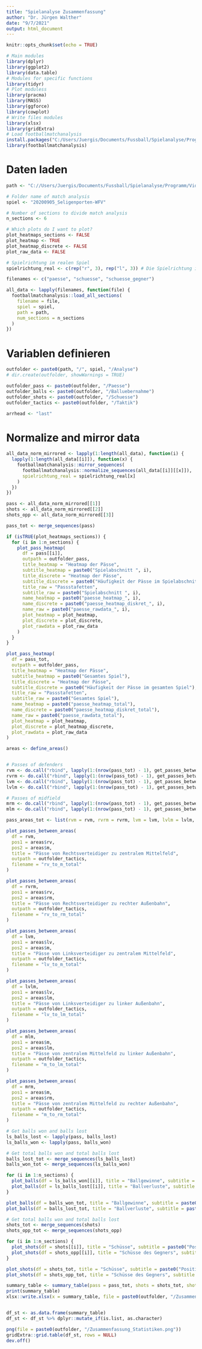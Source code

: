 ```yaml
---
title: "Spielanalyse Zusammenfassung"
author: "Dr. Jürgen Walther"
date: "9/7/2021"
output: html_document
---
```


```r
knitr::opts_chunk$set(echo = TRUE)
```


```r
# Main modules
library(dplyr)
library(ggplot2)
library(data.table)
# Modules for specific functions
library(tidyr)
# Plot moduless
library(pracma)
library(MASS)
library(ggforce)
library(cowplot)
# Write files modules
library(xlsx)
library(gridExtra)
# Load footballmatchanalysis
install.packages("C:/Users/Juergis/Documents/Fussball/Spielanalyse/Programm/Software/repo/footballmatchanalysis_0.1.0.tar.gz", repos = NULL, type = "source")
library(footballmatchanalysis)
```

# Daten laden

```r

path <- "C://Users/Juergis/Documents/Fussball/Spielanalyse/Programm/Videoanalyse/WFV"

# Folder name of match analysis
spiel <- "20200905_Seligenporten-WFV"

# Number of sections to divide match analysis
n_sections <- 6

# Which plots do I want to plot?
plot_heatmaps_sections <- FALSE
plot_heatmap <- TRUE
plot_heatmap_discrete <- FALSE
plot_raw_data <- FALSE

# Spielrichtung im realen Spiel
spielrichtung_real <- c(rep("r", 3), rep("l", 3)) # Die Spielrichtung in der Analyse ist immer von links nach rechts, also "r". Bei anderer Spielrichtung wird das Feld gespiegelt.

filenames <- c("paesse", "schuesse", "schuesse_gegner")

all_data <- lapply(filenames, function(file) {
  footballmatchanalysis::load_all_sections(
    filename = file,
    spiel = spiel,
    path = path,
    num_sections = n_sections
  )
})
```

# Variablen definieren

```r

outfolder <- paste0(path, "/", spiel, "/Analyse")
# dir.create(outfolder, showWarnings = TRUE)

outfolder_pass <- paste0(outfolder, "/Paesse")
outfolder_balls <- paste0(outfolder, "/Balluebernahme")
outfolder_shots <- paste0(outfolder, "/Schuesse")
outfolder_tactics <- paste0(outfolder, "/Taktik")

arrhead <- "last"
```

# Normalize and mirror data

```r

all_data_norm_mirrored <- lapply(1:length(all_data), function(i) {
  lapply(1:length(all_data[[i]]), function(x) {
    footballmatchanalysis::mirror_sequences(
      footballmatchanalysis::normalize_sequences(all_data[[i]][[x]]),
      spielrichtung_real = spielrichtung_real[x]
    )
  })
})

pass <- all_data_norm_mirrored[[1]]
shots <- all_data_norm_mirrored[[2]]
shots_opp <- all_data_norm_mirrored[[3]]
```



```r

pass_tot <- merge_sequences(pass)
```

```r
if (isTRUE(plot_heatmaps_sections)) {
  for (i in 1:n_sections) {
    plot_pass_heatmap(
      df = pass[[i]],
      outpath = outfolder_pass,
      title_heatmap = "Heatmap der Pässe",
      subtitle_heatmap = paste0("Spielabschnitt ", i),
      title_discrete = "Heatmap der Pässe",
      subtitle_discrete = paste0("Häufigkeit der Pässe im Spielabschnitt ", i),
      title_raw = "Passstafetten",
      subtitle_raw = paste0("Spielabschnitt ", i),
      name_heatmap = paste0("paesse_heatmap_", i),
      name_discrete = paste0("paesse_heatmap_diskret_", i),
      name_raw = paste0("paesse_rawdata_", i),
      plot_heatmap = plot_heatmap,
      plot_discrete = plot_discrete,
      plot_rawdata = plot_raw_data
    )
  }
}

plot_pass_heatmap(
  df = pass_tot,
  outpath = outfolder_pass,
  title_heatmap = "Heatmap der Pässe",
  subtitle_heatmap = paste0("Gesamtes Spiel"),
  title_discrete = "Heatmap der Pässe",
  subtitle_discrete = paste0("Häufigkeit der Pässe im gesamten Spiel"),
  title_raw = "Passstafetten",
  subtitle_raw = paste0("Gesamtes Spiel"),
  name_heatmap = paste0("paesse_heatmap_total"),
  name_discrete = paste0("paesse_heatmap_diskret_total"),
  name_raw = paste0("paesse_rawdata_total"),
  plot_heatmap = plot_heatmap,
  plot_discrete = plot_heatmap_discrete,
  plot_rawdata = plot_raw_data
)
```
```r

areas <- define_areas()


# Passes of defenders
rvm <- do.call("rbind", lapply(1:(nrow(pass_tot) - 1), get_passes_between_areas, pass_tot, areas$rv, areas$m, additional_passes = TRUE))
rvrm <- do.call("rbind", lapply(1:(nrow(pass_tot) - 1), get_passes_between_areas, pass_tot, areas$rv, areas$rm, additional_passes = TRUE))
lvm <- do.call("rbind", lapply(1:(nrow(pass_tot) - 1), get_passes_between_areas, pass_tot, areas$lv, areas$m, additional_passes = TRUE))
lvlm <- do.call("rbind", lapply(1:(nrow(pass_tot) - 1), get_passes_between_areas, pass_tot, areas$lv, areas$lm, additional_passes = TRUE))

# Passes of midfield
mrm <- do.call("rbind", lapply(1:(nrow(pass_tot) - 1), get_passes_between_areas, pass_tot, areas$m, areas$rm, additional_passes = TRUE))
mlm <- do.call("rbind", lapply(1:(nrow(pass_tot) - 1), get_passes_between_areas, pass_tot, areas$m, areas$lm, additional_passes = TRUE))

pass_areas_tot <- list(rvm = rvm, rvrm = rvrm, lvm = lvm, lvlm = lvlm, mrm = mrm, mlm = mlm)
```


```r

plot_passes_between_areas(
  df = rvm,
  pos1 = areas$rv,
  pos2 = areas$m,
  title = "Pässe von Rechtsverteidiger zu zentralem Mittelfeld",
  outpath = outfolder_tactics,
  filename = "rv_to_m_total"
)

plot_passes_between_areas(
  df = rvrm,
  pos1 = areas$rv,
  pos2 = areas$rm,
  title = "Pässe von Rechtsverteidiger zu rechter Außenbahn",
  outpath = outfolder_tactics,
  filename = "rv_to_rm_total"
)

plot_passes_between_areas(
  df = lvm,
  pos1 = areas$lv,
  pos2 = areas$m,
  title = "Pässe von Linksverteidiger zu zentralem Mittelfeld",
  outpath = outfolder_tactics,
  filename = "lv_to_m_total"
)

plot_passes_between_areas(
  df = lvlm,
  pos1 = areas$lv,
  pos2 = areas$lm,
  title = "Pässe von Linksverteidiger zu linker Außenbahn",
  outpath = outfolder_tactics,
  filename = "lv_to_lm_total"
)

plot_passes_between_areas(
  df = mlm,
  pos1 = areas$m,
  pos2 = areas$lm,
  title = "Pässe von zentralem Mittelfeld zu linker Außenbahn",
  outpath = outfolder_tactics,
  filename = "m_to_lm_total"
)

plot_passes_between_areas(
  df = mrm,
  pos1 = areas$m,
  pos2 = areas$rm,
  title = "Pässe von zentralem Mittelfeld zu rechter Außenbahn",
  outpath = outfolder_tactics,
  filename = "m_to_rm_total"
)
```



```r
# Get balls won and balls lost
ls_balls_lost <- lapply(pass, balls_lost)
ls_balls_won <- lapply(pass, balls_won)

# Get total balls won and total balls lost
balls_lost_tot <- merge_sequences(ls_balls_lost)
balls_won_tot <- merge_sequences(ls_balls_won)

for (i in 1:n_sections) {
  plot_balls(df = ls_balls_won[[i]], title = "Ballgewinne", subtitle = paste0("Position der Ballgewinne in Spielabschnitt ", i), outpath = outfolder_balls, filename = paste0("ballgewinne_", i))
  plot_balls(df = ls_balls_lost[[i]], title = "Ballverluste", subtitle = paste0("Position der Ballverluste in Spielabschnitt ", i), outpath = outfolder_balls, filename = paste0("ballverluste_", i))
}

plot_balls(df = balls_won_tot, title = "Ballgewinne", subtitle = paste0("Position der Ballgewinne im gesamten Spiel"), outpath = outfolder_balls, filename = paste0("ballgewinne_total"))
plot_balls(df = balls_lost_tot, title = "Ballverluste", subtitle = paste0("Position der Ballverluste im gesamten Spiel"), outpath = outfolder_balls, filename = paste0("ballverluste_total"))
```

```r

# Get total balls won and total balls lost
shots_tot <- merge_sequences(shots)
shots_opp_tot <- merge_sequences(shots_opp)

for (i in 1:n_sections) {
  plot_shots(df = shots[[i]], title = "Schüsse", subtitle = paste0("Position der Schüsse in Spielabschnitt ", i), outpath = outfolder_shots, filename = paste0("schuesse_", i))
  plot_shots(df = shots_opp[[i]], title = "Schüsse des Gegners", subtitle = paste0("Position der Schüsse des Gegners in Spielabschnitt ", i), outpath = outfolder_shots, filename = paste0("schuesse_gegner_", i))
}

plot_shots(df = shots_tot, title = "Schüsse", subtitle = paste0("Position der Schüsse im gesamten Spiel"), outpath = outfolder_shots, filename = paste0("schuesse_total"))
plot_shots(df = shots_opp_tot, title = "Schüsse des Gegners", subtitle = paste0("Position der Schüsse des Gegners im gesamten Spiel"), outpath = outfolder_shots, filename = paste0("schuesse_gegner_total"))
```


```r

summary_table <- summary_table(pass = pass_tot, shots = shots_tot, shots_opp = shots_opp_tot, pass_areas = pass_areas_tot)
print(summary_table)
xlsx::write.xlsx(x = summary_table, file = paste0(outfolder, "/Zusammenfassung_Statistiken.xlsx"), row.names = FALSE)


df_st <- as.data.frame(summary_table)
df_st <- df_st %>% dplyr::mutate_if(is.list, as.character)

png(file = paste0(outfolder, "/Zusammenfassung_Statistiken.png"))
gridExtra::grid.table(df_st, rows = NULL)
dev.off()
```
